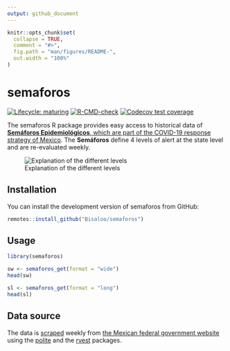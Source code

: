 ```yaml
---
output: github_document
---
```


<!-- README.md is generated from README.Rmd. Please edit that file -->

```r
knitr::opts_chunk$set(
  collapse = TRUE,
  comment = "#>",
  fig.path = "man/figures/README-",
  out.width = "100%"
)
```

# semaforos

<!-- badges: start -->
[![Lifecycle: maturing](https://img.shields.io/badge/lifecycle-maturing-blue.svg)](https://www.tidyverse.org/lifecycle/#maturing)
[![R-CMD-check](https://github.com/Bisaloo/semaforos/workflows/R-CMD-check/badge.svg)](https://github.com/Bisaloo/semaforos/actions)
[![Codecov test coverage](https://codecov.io/gh/Bisaloo/semaforos/branch/main/graph/badge.svg)](https://codecov.io/gh/Bisaloo/semaforos?branch=main)
<!-- badges: end -->

The semaforos R package provides easy access to historical data of [**Semáforos 
Epidemiológicos**, which are part of the COVID-19 response strategy of 
Mexico](https://coronavirus.gob.mx/semaforo/).
The **Semáforos** define 4 levels of alert at the state level and are
re-evaluated  weekly.

![Explanation of the different levels](man/figures/semaforos_explanation.png)

## Installation

You can install the development version of semaforos from GitHub:

```r
remotes::install_github("Bisaloo/semaforos")
```

## Usage

```r
library(semaforos)
```

```r
sw <- semaforos_get(format = "wide")
head(sw)
```

```r
sl <- semaforos_get(format = "long")
head(sl)
```

## Data source

The data is 
[scraped](https://raw.githubusercontent.com/Bisaloo/semaforos/main/data-raw/semaforos.R) 
weekly from 
[the Mexican federal government website](https://datos.covid-19.conacyt.mx/#SemaFE) 
using the [polite](https://dmi3kno.github.io/polite/) and the 
[rvest](https://rvest.tidyverse.org/) packages.
